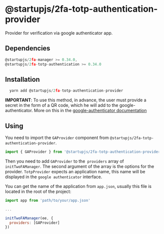 # @startupjs/2fa-totp-authentication-provider

Provider for verification via google authenticator app.

## Dependencies

```js
@startupjs/2fa-manager >= 0.34.0,
@startupjs/2fa-totp-authentication >= 0.34.0
```

## Installation

```js
  yarn add @startupjs/2fa-totp-authentication-provider
```

**IMPORTANT**: To use this method, in advance, the user must provide a secret in the form of a QR code, which he will add to the google-authenticator. More on this in the [google-authenticator documentation](/docs/libraries/2fa/2fa-totp-authentication)

## Using

You need to import the `GAProvider` component from `@startupjs/2fa-totp-authentication-provider`.

```js
import { GAProvider } from '@startupjs/2fa-totp-authentication-provider'
```

Then you need to add `GAProvider` to the` providers` array of `initTwoFAManager`. The second argument of the array is the options for the provider. `TotpProvider` expects an application name, this name will be displayed in the `google authenticator` interface.

You can get the name of the application from `app.json`, usually this file is located in the root of the project:

```js
import app from 'path/to/your/app.json'

...

initTwoFAManager(ee, {
  providers: [GAProvider]
})
```
